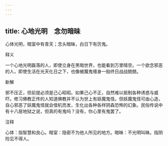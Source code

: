 ```yaml
---
---
---
```

title: 心地光明　念勿暗昧
---



心体光明，暗室中有青天；念头暗昧，白日下有厉鬼。

释义

一个心地光明磊落的人，即使立身在黑暗世界，也能看到万里晴空。一个欲念邪恶的人，即使生活在光天化日之下，也像被魔鬼缠身一般终日战战兢兢。

新解

邪不压正，但前提必须是己心昭昭。如果己心不正，自然难以抵制各种诱惑与威吓。修习佛教正传的人知道佛教并不认为世上有妖魔鬼怪。但妖魔鬼怪可由心造，自心邪恶了妖魔鬼怪就会借机而发，生化出各种各样阴森恐怖的幻象。民俗传说中有十八层地狱之说，但真的有鬼吗？没有，你心里有鬼罢了。

注释

心体：指智慧和良心。暗室：隐密不为他人所见的地方。暗昧：不光明叫昧。指阴险见不得人。